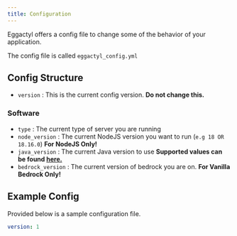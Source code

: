 ```yaml
---
title: Configuration
---
```


Eggactyl offers a config file to change some of the behavior of your application.

The config file is called `eggactyl_config.yml`

## Config Structure

- `version` : This is the current config version. **Do not change this.**

### Software

- `type` : The current type of server you are running
- `node_version` : The current NodeJS version you want to run (`e.g 18 OR 18.16.0`) **For NodeJS Only!**
- `java_version` : The current Java version to use **Supported values can be found [here.](https://sdkman.io/jdks)**
- `bedrock_version` : The current version of bedrock you are on. **For Vanilla Bedrock Only!**

## Example Config

Provided below is a sample configuration file.

```yaml
version: 1